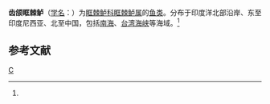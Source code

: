 {{Speciesbox 
| taxon = Scolopsis ciliatus
| authority = Lacepede, 1802<ref name='id7523'>{{cite web| url =http://www.bioinfo.cn/db05/BjdwSpecies.php?action=view&id=7523| title =齿颌眶棘鲈| work =《中国动物物种编目数据库》| publisher =中国科学院微生物研究所| author =中国科学院动物研究所| accessdate =2009-04-16| deadurl =yes| archiveurl =https://web.archive.org/web/20160305064615/http://www.bioinfo.cn/db05/BjdwSpecies.php?action=view&id=7523| archivedate =2016-03-05}}</ref>
}}

'''齿颌眶棘鲈'''（[[学名|学名]]：{{lang|la|''Scolopsis ciliatus''}}）为[[眶棘鲈科|眶棘鲈科]][[眶棘鲈属|眶棘鲈属]]的[[鱼类|鱼类]]。分布于印度洋北部沿岸、东至印度尼西亚、北至中国，包括[[南海|南海]]、[[台湾海峡|台湾海峡]]等海域。<ref name='id7523'/>

== 参考文献 ==
{{reflist}}
{{Taxonbar|from=Q11180447}}

[[Category:眶棘鲈属|C]]